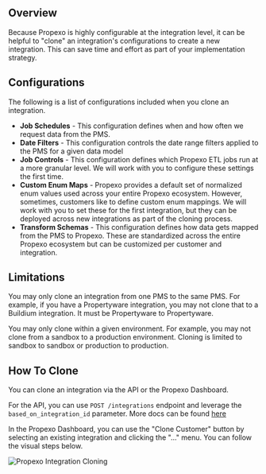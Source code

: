 ## Overview
		
Because Propexo is highly configurable at the integration level, it can be helpful to  "clone" an integration's configurations to create a new integration. This can save time and effort as part of your implementation strategy.

## Configurations
The following is a list of configurations included when you clone an integration.
- **Job Schedules** - This configuration defines when and how often we request data from the PMS.
- **Date Filters** - This configuration controls the date range filters applied to the PMS for a given data model
- **Job Controls** - This configuration defines which Propexo ETL jobs run at a more granular level. We will work with you to configure these settings the first time.
- **Custom Enum Maps** - Propexo provides a default set of normalized enum values used across your entire Propexo ecosystem. However, sometimes, customers like to define custom enum mappings. We will work with you to set these for the first integration, but they can be deployed across new integrations as part of the cloning process.
- **Transform Schemas** - This configuration defines how data gets mapped from the PMS to Propexo. These are standardized across the entire Propexo ecosystem but can be customized per customer and integration.
		

## Limitations
You may only clone an integration from one PMS to the same PMS. For example, if you have a Propertyware integration, you may not clone that to a Buildium integration. It must be Propertyware to Propertyware.
		

You may only clone within a given environment. For example, you may not clone from a sandbox to a production environment. Cloning is limited to sandbox to sandbox or production to production.
		

## How To Clone
You can clone an integration via the API or the Propexo Dashboard. 
		

For the API, you can use `POST /integrations` endpoint and leverage the `based_on_integration_id` parameter. More docs can be found [here](https://docs.propexo.com/api-reference/api-reference/admin/create-an-integration#request.body.based_on_integration_id)
		

In the Propexo Dashboard, you can use the "Clone Customer" button by selecting an existing integration and clicking the "..." menu. You can follow the visual steps below.

![Propexo Integration Cloning](https://propify-public-assets.s3.amazonaws.com/docs/integration-clone.gif)